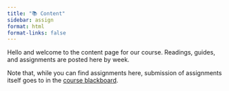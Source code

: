 ```yaml
---
title: "📚 Content"
sidebar: assign
format: html
format-links: false
---
```


Hello and welcome to the content page for our course. Readings, guides, and assignments are posted here by week.

Note that, while you can find assignments here, submission of assignments itself goes to in the [course blackboard](https://blackboard.syr.edu).